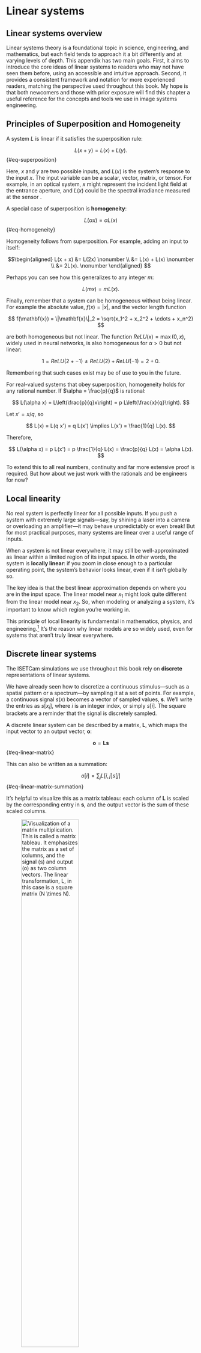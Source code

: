 # Linear systems {#sec-appendix-linear-systems .unnumbered}

## Linear systems overview
Linear systems theory is a foundational topic in science, engineering, and mathematics, but each field tends to approach it a bit differently and at varying levels of depth. This appendix has two main goals. First, it aims to introduce the core ideas of linear systems to readers who may not have seen them before, using an accessible and intuitive approach. Second, it provides a consistent framework and notation for more experienced readers, matching the perspective used throughout this book. My hope is that both newcomers and those with prior exposure will find this chapter a useful reference for the concepts and tools we use in image systems engineering.

## Principles of Superposition and Homogeneity {#sec-ls-superposition}
A system $L$ is linear if it satisfies the superposition rule:

$$
L(x + y) = L(x) + L(y).
$$ {#eq-superposition}

Here, $x$ and $y$ are two possible inputs, and $L(x)$ is the system's response to the input $x$. The input variable can be a scalar, vector, matrix, or tensor. For example, in an optical system, $x$ might represent the incident light field at the entrance aperture, and $L(x)$ could be the spectral irradiance measured at the sensor .

A special case of superposition is **homogeneity**:

$$
L(\alpha x) = \alpha L(x)
$$ {#eq-homogeneity}

Homogeneity follows from superposition. For example, adding an input to itself:

$$\begin{aligned}
L(x + x) &= L(2x) \nonumber  \\ 
&= L(x) + L(x) \nonumber \\
&= 2L(x). \nonumber
\end{aligned}
$$

Perhaps you can see how this generalizes to any integer $m$:

$$
L(m x) = m L(x).
$$

Finally, remember that a system can be homogeneous without being linear. For example the absolute value, $f(x) = |x|$, and the vector length function

$$
f(\mathbf{x}) = \|\mathbf{x}\|_2 = \sqrt{x_1^2 + x_2^2 + \cdots + x_n^2}
$$

are both homogeneous but not linear. The function $ReLU(x) = \max(0, x)$, widely used in neural networks, is also homogeneous for $\alpha > 0$ but not linear:

$$
1 = ReLU(2 + -1) \neq ReLU(2) + ReLU(-1) = 2 + 0.
$$

Remembering that such cases exist may be of use to you in the future.

::: {.callout-note title="Extension to Rational Numbers" collapse="false"}

For real-valued systems that obey superposition, homogeneity holds for any rational number. If $\alpha = \frac{p}{q}$ is rational:

$$
L(\alpha x) = L\left(\frac{p}{q}x\right) = p L\left(\frac{x}{q}\right).
$$

Let $x' = x/q$, so

$$
L(x) = L(q x') = q L(x') \implies L(x') = \frac{1}{q} L(x).
$$

Therefore,

$$
L(\alpha x) = p L(x') = p \frac{1}{q} L(x) = \frac{p}{q} L(x) = \alpha L(x).
$$

To extend this to all real numbers, continuity and far more extensive proof is required. But how about we just work with the rationals and be engineers for now?
:::

## Local linearity
No real system is perfectly linear for all possible inputs. If you push a system with extremely large signals—say, by shining a laser into a camera or overloading an amplifier—it may behave unpredictably or even break! But for most practical purposes, many systems are linear over a useful range of inputs.

When a system is not linear everywhere, it may still be well-approximated as linear within a limited region of its input space. In other words, the system is **locally linear**: if you zoom in close enough to a particular operating point, the system’s behavior looks linear, even if it isn’t globally so.

The key idea is that the best linear approximation depends on where you are in the input space. The linear model near $x_1$ might look quite different from the linear model near $x_2$. So, when modeling or analyzing a system, it’s important to know which region you’re working in.

This principle of local linearity is fundamental in mathematics, physics, and engineering.[^taylor-series] It’s the reason why linear models are so widely used, even for systems that aren’t truly linear everywhere.

[^taylor-series]: If you’ve seen the Taylor series expansion in calculus, you’ve already encountered local linearity. Near a point $x$, you can approximate a function by its value at $x$ plus a correction that depends on how far you are from $x$ and the derivative at $x$.

## Discrete linear systems {#sec-ls-discrete}
The ISETCam simulations we use throughout this book rely on **discrete** representations of linear systems.

We have already seen how to discretize a continuous stimulus—such as a spatial pattern or a spectrum—by sampling it at a set of points. For example, a continuous signal $s(x)$ becomes a vector of sampled values, $\mathbf{s}$. We’ll write the entries as $s[x_i]$, where $i$ is an integer index, or simply $s[i]$. The square brackets are a reminder that the signal is discretely sampled.

A discrete linear system can be described by a matrix, $\mathbf{L}$, which maps the input vector to an output vector, $\mathbf{o}$:

$$
\mathbf{o} = \mathbf{L} \mathbf{s}
$$ {#eq-linear-matrix}

This can also be written as a summation:

$$
o[i] = \sum_j L[i,j] s[j] 
$$ {#eq-linear-matrix-summation}

It’s helpful to visualize this as a matrix tableau: each column of $\mathbf{L}$ is scaled by the corresponding entry in $\mathbf{s}$, and the output vector is the sum of these scaled columns.

![Visualization of a matrix multiplication.  This is called a matrix tableau.  It emphasizes the matrix as a set of columns, and the signal ($s$) and output ($o$) as two column vectors. The linear transformation, $L$, in this case is a square matrix ($N \times N$).](images/linearsystems/matrixTableau-1.png){#sec-appendix-matrix-tableau width=60%}

Any discrete linear system can be represented as a matrix. The notation may vary—sometimes the input is naturally an image (a matrix), and we “flatten” it into a vector; other times, we use tricks to keep the image structure intact. But the key idea is always the same: in the discrete world, linear systems are matrices that map input vectors to output vectors.

::: {.callout-note title="Some matrix notation" collapse="false"}

| Notation | Meaning |
|----------|---------|
| **Bold capital letter** ($\mathbf{B}$) | Matrix |
| **Bold lower case** ($\mathbf{s}$) | Vector (column, $N \times 1$) |
| *Ordinary lower case* ($\alpha$, $s$) | Scalar (Latin or Greek) |
| *Ordinary upper case* ($L(u,v)$) | 2D matrix or image (continuous) |
| $L[\text{row},\text{col}]$ | Discrete image or matrix (row, col ordering) |
| $\mathbf{B^t}$ | Matrix or vector transpose (superscript $t$) |

:::

## Spatial basis functions {#sec-ls-spatial-basis}
Image systems engineers need effective ways to characterize system performance. One common approach is to examine how the system responds to a point of light—this is the point spread function (PSF) introduced in @sec-pointspread. The PSF is a fundamental tool, but it has limitations: using a point of light involves very few photons, and PSFs can vary in complex ways that are hard to summarize with just a few parameters.

A key insight is that images can be described in many ways, not just as a collection of points. Some alternative representations are especially useful for analyzing and characterizing the optical performance of imaging systems. Linear models provide a powerful framework for defining and exploring these alternative image representations. We first introduced linear models in @sec-linear-models, and used them to describe the spectral properties of light fields. Here, we revisit linear models in a more general context, applying them to the spatial intensity of images, $S[u,v]$. A linear model for spatial intensity looks like this:

$$
S[u,v] = \sum_{i} w[i] B_i[u,v]
$${#eq-linear-model}

The functions $B_i[u,v]$ are called **spatial basis functions**, and the scalars $w[i]$ are the weights for each basis function. The image intensity $S[u,v]$ is just a weighted sum of these basis functions.

If we agree on a set of basis functions, then we can describe any image simply by specifying the weights. In fact, when we describe an image as a grid of intensity values, we’re implicitly using a set of point basis functions—each one nonzero at a single location and zero everywhere else.

## Image transforms {#sec-ls-orthogonal-transforms}
For a linear model to be useful, we need a way to find the weights from the image itself. A function that maps $S(u,v)$ to the weights $w[i]$ is called an **image transform**. If we choose basis functions that are orthogonal to each other, this transform becomes especially simple. Orthogonality means that

$$
0 = \sum_{u,v} B_i[u,v] ~ B_j[u,v]
$$ {#eq-spatial-orthogonal}

for any two different basis functions $B_i$ and $B_j$.

To work with these mathematically, we often “flatten” each basis function $B_i$ (which is a matrix) into a long column vector by stacking its columns. We do the same for the image $S[u,v]$, turning it into a vector $\mathbf{s}$. If we collect all the basis vectors as columns of a matrix $\mathbf{B}$, and the weights as a vector $\mathbf{w}$, we can write the linear model from @eq-linear-model as a matrix equation:

$$
\mathbf{s} = \mathbf{B w}
$$ {#eq-linear-model-matrix}

Here, the $i^{th}$ entry in $\mathbf{w}$ multiplies the $i^{th}$ column of $\mathbf{B}$, and the sum gives us the image vector $\mathbf{s}$. This is just a compact way of writing the weighted sum from before.

Now, if the basis functions are orthogonal, then $\mathbf{B^t B}$ is the identity matrix. This makes it easy to recover the weights from the image:

$$
\mathbf{w} = \mathbf{B^t s}
$$ {#eq-linear-model-inverse}

In words: just multiply the transpose of the basis matrix by the image vector to get the weights. That’s all there is to it!

If the basis functions aren’t orthogonal, we have to work a bit harder and use the inverse of $\mathbf{B}$ to solve for the weights. That’s not usually a problem for computers, but it’s much more convenient when the basis is orthogonal and we can just use the transpose.

## Points and harmonics {#sec-ls-points-harmonics}
Linear models are central to science, engineering, and mathematics. Among the many possible linear models, two orthogonal basis sets are especially important.

The first is the **point basis**. When we represent an image as a grid of points, we are implicitly using a set of orthogonal basis functions—each basis function, $B_i[u,v]$, is zero everywhere except at a single $(u,v)$ location. The weight for each basis function is simply the image intensity at that point, $S[u,v]$. Because each point basis function is nonzero at only one location, the inner product of any two different point basis functions is zero—they are orthogonal by construction.

This point (or “impulse”) representation is so natural that we often take it for granted. In dynamic systems, the point basis is called the **impulse** or, more formally, the **Dirac delta function** (named after physicist Paul Dirac). The key idea is that the stimulus can be written as a weighted sum of orthogonal basis functions, with the weights given by the image values themselves. This property makes the point basis both powerful and convenient—but it’s not the only useful choice.

The second is the **harmonic basis** —that is, sine and cosine waves at different spatial frequencies. Harmonic bases are fundamental for analyzing and understanding many systems, especially those that are shift-invariant. In the next sections, we’ll see why harmonics are so valuable, and how they relate to eigenfunctions and shift-invariant linear systems.

## Eigenfunctions {#sec-ls-eigenfunctions}

An **eigenfunction** (or, in the discrete case, an **eigenvector**) of a system is a special input that produces an output that is simply a scaled version of itself. In other words, when you feed an eigenfunction into a linear system, the system just scales it—nothing else changes. This property is incredibly useful, because it means we can predict exactly what will happen to these inputs.

For a discrete linear system represented by a matrix $\mathbf{L}$, a column vector $\mathbf{e}_i$ is an eigenvector if

$$
\mathbf{L} \mathbf{e}_i = \alpha_i \mathbf{e}_i
$$ {#eq-eigenfunction-definition}

where $\alpha_i$ is the **eigenvalue** associated with $\mathbf{e}_i$. The eigenvalue tells us how much the eigenvector is stretched or shrunk by the transformation.

Many image systems we describe in this book have a complete set of orthogonal eigenvectors. By a complete set, I mean (a) the eigenvectors of the system are a basis for the input (@sec-ls-spatial-basis), and (b) the eigenvectors are orthogonal to one another (@sec-ls-orthogonal-transforms). This means we can express any input vector (stimulus) as a weighted sum of the image system's eigenvectors. The power of this observation is that measuring the system response to an eigenvector input is very simple:

$$
\begin{aligned}
\mathbf{o} & = \mathbf{L} \mathbf{s} \\
       & = \mathbf{L} \left(\sum_i \sigma_i \mathbf{e}_i \right) \\
       & = \sum_i \sigma_i \mathbf{L} \mathbf{e}_i \\
       & = \sum_i \sigma_i \alpha_i \mathbf{e}_i
\end{aligned}
$$ {#eq-linear-eigencalculations}

Here, $\mathbf{s}$ is the input, written as a sum of eigenvectors with weights $\sigma_i$. The output $\mathbf{o}$ is just the sum of the same eigenvectors, but now each one is scaled by its eigenvalue $\alpha_i$. This makes analyzing and understanding the system much easier.

Harmonic functions (like sines and cosines) are almost eigenfunctions for many image systems; this makes them very useful stimuli for characterization and design. I explain this idea in the Appendix to [Foundations of Vision](https://wandell.github.io/FOV-1995/appendix.html). The key ideas are explained below, from a slightly different point of view.

## Shift-invariant linear systems {#sec-ls-shiftinvariance}
A practical challenge in characterizing general linear systems is that, in principle, each point in the input could have its own unique point spread function (PSF). That’s a lot to measure! Fortunately, many real systems are much simpler: their PSF is essentially the same everywhere, except that it’s shifted to match the input location. In other words, the shape of the PSF doesn’t change—it just moves around. We call such systems **shift-invariant**.

Shift-invariant linear systems are common across science and engineering. Many physical devices and phenomena can be well-approximated as shift-invariant, at least over a useful range. This property makes them much easier to calibrate: we only need to measure a single PSF, rather than one for every possible input location. In imaging, the PSF is the key measurement that characterizes the system. In systems that respond over time (like audio or electronics), the equivalent measurement is the **impulse response**—the system’s output when given a very brief input. The impulse response plays the same role as the PSF, just in the time domain.

Because shift invariance simplifies both analysis and computation, many courses on “linear systems” focus almost entirely on shift-invariant cases.

::: {.callout-note title="Shift invariance notation" collapse="true"}
Let’s make the idea of shift invariance a bit more precise. Suppose we use $T()$ to represent a shift (translation) operation. If we shift an image $x$ by an amount $\delta$, we write $T(x, \delta)$. A system $L()$ is shift-invariant if shifting the input and then applying the system gives the same result as applying the system first and then shifting the output (possibly by a scaled amount):

$$
L(T(x, \delta)) \approx T(L(x), \alpha \delta).
$$ {#eq-shiftinvariance-defined}

Here, $\alpha$ is a scale factor that accounts for magnification or other effects. For example, if you move an object by $\delta$ meters, its image might move by $\alpha \delta$ meters on the sensor.
:::

In practice, most imaging systems are linear, but not perfectly shift-invariant everywhere. Instead, they are shift-invariant only within certain regions of the field of view. This is called **local shift invariance**. In optics, such a region is known as an **isoplanatic** patch. Within an isoplanatic region, the PSF is (approximately) the same everywhere, so the shift-invariant analysis applies locally.

Not all linear systems have a complete set of eigenvectors. Only discrete linear systems represented by **normal matrices** are guaranteed to have an orthogonal set of eigenvectors.  The definition of a normal matrix is

$$
\mathbf{L L^* = L^* L}
$$ {#eq-normal-matrix-definition}

where the $*$-operator means **conjugate transpose**[^conjugate-transpose].

[^conjugate-transpose]: This means take the complex conjugate of each entry ($a + ib \rightarrow a - ib$), and transpose the matrix.  For a real matrix, the $*$-operator is amounts to the usual transpose. 

## Harmonics and Shift-invariance SILs {#sec-ls-almost-eigen}
In words, we express the stimulus as the weighted sum of the eigenfunctions.  Then we use linearity to apply the transformation to each of the eigenfunctions. This brings up the eigenvalue times the eigenfunction. So in the end, the output is the sum of the eigenfunctions, with each scaled by a weight corresponding to the stimulus itself ($\sigma_i$) and a second weight associated with the linear transformation ($\alpha_i$).  This can become even simpler if we select our stimulus to be an eigenfunction!  

Harmonic functions are a tool to help with system characterization. Their value arises from this simple and important fact:  When the input to an optical system is a harmonic function at spatial frequency $f$ and unit contrast, in each local region the image will also be a harmonic function at the same frequency.  The relative phase and amplitude of the output will differ from the input, but we only need to measure these two parameters.  

This chapter explains the general principle and then provides several ways in which harmonics are used to characterize optical systems as well as the human visual system.

If the input is a harmonic of frequency $f$, the output will be a scaled version of that harmonic.  It is not a perfect eigenfunction only because there can also be a phase shift. This input-output simplicity makes the harmonics very useful tools for system characterization.


::: {.callout-note collapse="true" title='History - linear algebra and matrices'}
When I was an assistant professor, I had the privilege of joining faculty meetings with senior colleagues I deeply admired—Joe Goodman, Ron Bracewell, Tom Cover, and others. In these meetings, we often discussed how best to teach key mathematical ideas to engineering students. The more senior faculty generally favored starting with integrals and continuous functions, emphasizing that these are the true foundation of the mathematics. The younger faculty, who spent much of their time programming, leaned toward teaching with matrices and vectors. I remember Ron Bracewell remarking that continuous functions are the reality, and we should introduce those first—then, only later, show students the "vulgar" discrete approximations that we use because our computational tools require them. Good times.

We all agreed that discrete representations are extremely useful—and today, they are essential. Mathematics framed in terms of vectors and matrices is at the heart of modern neural networks and much of computational science and engineering. That’s the approach I use throughout this book. Still, I remember Bracewell’s advice, and sometimes feel a bit of guilt for not starting with the continuous case.

It helps to know that representing problems with vectors and matrices is not a recent development. The importance of linear algebra and matrix methods was recognized nearly 200 years ago. If you’re interested in the history of these ideas, you can read more here: [History of matrices and linear algebra](resources/history-linear-algebra.html){target=_blank}
:::